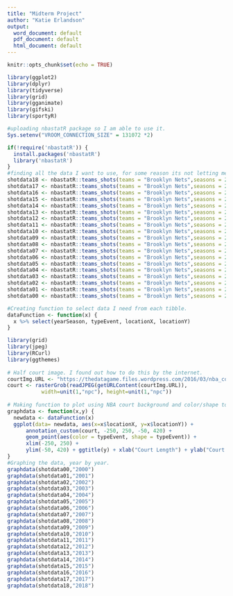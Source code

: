 ```yaml
---
title: "Midterm Project"
author: "Katie Erlandson"
output:
  word_document: default
  pdf_document: default
  html_document: default
---
```


```r
knitr::opts_chunk$set(echo = TRUE)
```

```r
library(ggplot2)
library(dplyr)
library(tidyverse)
library(grid)
library(gganimate)
library(gifski)
library(sportyR)
```

```r
#uploading nbastatR package so I am able to use it.  
Sys.setenv("VROOM_CONNECTION_SIZE" = 131072 *2)

if(!require('nbastatR')) {
  install.packages('nbastatR')
  library('nbastatR')
}
#finding all the data I want to use, for some reason its not letting me do multiple years in one line of code, so I am doing it manually. This data is 2000-2018
shotdata18 <- nbastatR::teams_shots(teams = "Brooklyn Nets",seasons = 2018)
shotdata17 <- nbastatR::teams_shots(teams = "Brooklyn Nets",seasons = 2017)
shotdata16 <- nbastatR::teams_shots(teams = "Brooklyn Nets",seasons = 2016)
shotdata15 <- nbastatR::teams_shots(teams = "Brooklyn Nets",seasons = 2015)
shotdata14 <- nbastatR::teams_shots(teams = "Brooklyn Nets",seasons = 2014)
shotdata13 <- nbastatR::teams_shots(teams = "Brooklyn Nets",seasons = 2013)
shotdata12 <- nbastatR::teams_shots(teams = "Brooklyn Nets",seasons = 2012)
shotdata11 <- nbastatR::teams_shots(teams = "Brooklyn Nets",seasons = 2011)
shotdata10 <- nbastatR::teams_shots(teams = "Brooklyn Nets",seasons = 2010)
shotdata09 <- nbastatR::teams_shots(teams = "Brooklyn Nets",seasons = 2009)
shotdata08 <- nbastatR::teams_shots(teams = "Brooklyn Nets",seasons = 2008)
shotdata07 <- nbastatR::teams_shots(teams = "Brooklyn Nets",seasons = 2007)
shotdata06 <- nbastatR::teams_shots(teams = "Brooklyn Nets",seasons = 2006)
shotdata05 <- nbastatR::teams_shots(teams = "Brooklyn Nets",seasons = 2005)
shotdata04 <- nbastatR::teams_shots(teams = "Brooklyn Nets",seasons = 2004)
shotdata03 <- nbastatR::teams_shots(teams = "Brooklyn Nets",seasons = 2003)
shotdata02 <- nbastatR::teams_shots(teams = "Brooklyn Nets",seasons = 2002)
shotdata01 <- nbastatR::teams_shots(teams = "Brooklyn Nets",seasons = 2001)
shotdata00 <- nbastatR::teams_shots(teams = "Brooklyn Nets",seasons = 2000)
```


```r
#Creating function to select data I need from each tibble. 
dataFunction <- function(x) {
  x %>% select(yearSeason, typeEvent, locationX, locationY)
} 
```

```r
library(grid)
library(jpeg)
library(RCurl)
library(ggthemes)
 
# Half court image. I found out how to do this by the internet. 
courtImg.URL <- "https://thedatagame.files.wordpress.com/2016/03/nba_court.jpg"
court <- rasterGrob(readJPEG(getURLContent(courtImg.URL)),
           width=unit(1,"npc"), height=unit(1,"npc"))
 
# Making function to plot using NBA court background and color/shape to say if shot was missed or not. I found out how to do this by the internet. 
graphdata <- function(x,y) {
  newdata <- dataFunction(x)
  ggplot(data= newdata, aes(x=x$locationX, y=x$locationY)) + 
      annotation_custom(court, -250, 250, -50, 420) +
      geom_point(aes(color = typeEvent, shape = typeEvent)) +
      xlim(-250, 250) +
      ylim(-50, 420) + ggtitle(y) + xlab("Court Length") + ylab("Court Width") + scale_color_discrete("") + scale_shape_discrete("") + theme_tufte()
}
#Graphing the data, year by year.
graphdata(shotdata00,"2000")
graphdata(shotdata01,"2001")
graphdata(shotdata02,"2002")
graphdata(shotdata03,"2003")
graphdata(shotdata04,"2004")
graphdata(shotdata05,"2005")
graphdata(shotdata06,"2006")
graphdata(shotdata07,"2007")
graphdata(shotdata08,"2008")
graphdata(shotdata09,"2009")
graphdata(shotdata10,"2010")
graphdata(shotdata11,"2011")
graphdata(shotdata12,"2012")
graphdata(shotdata13,"2013")
graphdata(shotdata14,"2014")
graphdata(shotdata15,"2015")
graphdata(shotdata16,"2016")
graphdata(shotdata17,"2017")
graphdata(shotdata18,"2018")
```


